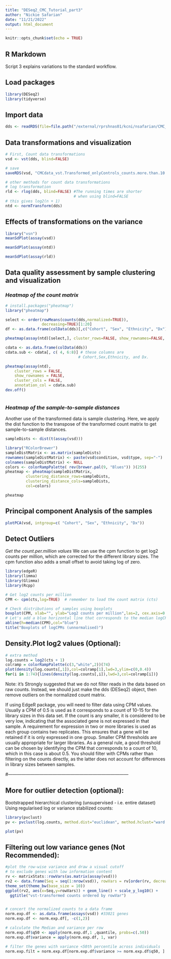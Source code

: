 ```yaml
---
title: "DESeq2_CMC_Tutorial_part3"
author: "Nickie Safarian"
date: "11/21/2022"
output: html_document
---
```


```r
knitr::opts_chunk$set(echo = TRUE)
```

## R Markdown

Script 3 explains variations to the standard workflow.


## Load packages

```r

library(DESeq2)
library(tidyverse)

```

## Import data

```r

dds <- readRDS(file=file.path("/external/rprshnas01/kcni/nsafarian/CMC_Data_Analysis/CommonMind.Data/DESeq2Object/dds_CMCdata_onlyControls.counts.more.than.10.Rds"))


```

## Data transformations and visualization

```r

# First, Count data transformations
vsd <- vst(dds, blind=FALSE) 

# save
saveRDS(vsd, "CMCdata_vst.Transformed_onlyControls_counts.more.than.10.Rds")

```

```r

# other methods for count data transformations
# log transformation
rld <- rlog(dds, blind=FALSE) #The running times are shorter 
                              # when using blind=FALSE
# this gives log2(n + 1)
ntd <- normTransform(dds)

```


## Effects of transformations on the variance

```r

library("vsn")
meanSdPlot(assay(vsd))

```

```r

meanSdPlot(assay(ntd))

```

```r

meanSdPlot(assay(rld))

```


## Data quality assessment by sample clustering and visualization
### *Heatmap of the count matrix*

```r

# install.packages("pheatmap")
library("pheatmap")

select <- order(rowMeans(counts(dds,normalized=TRUE)),
                decreasing=TRUE)[1:20]
df <- as.data.frame(colData(dds)[,c("Cohort", "Sex", "Ethnicity", "Dx")])

pheatmap(assay(ntd)[select,], cluster_rows=FALSE, show_rownames=FALSE, cluster_cols=FALSE, annotation_col=df)

cdata <- as.data.frame(colData(dds))
cdata.sub <- cdata[, c( 4, 6:8)] # these columns are 
                                # Cohort,Sex,Ethnicity, and Dx. 

pheatmap(assay(ntd),
    cluster_rows = FALSE,
    show_rownames = FALSE,
    cluster_cols = FALSE,
    annotation_col = cdata.sub)
dev.off()



```


### *Heatmap of the sample-to-sample distances*
Another use of the transformed data is sample clustering. Here, we apply the dist function to the transpose of the transformed count matrix to get sample-to-sample distances.

```r

sampleDists <- dist(t(assay(vsd)))

library("RColorBrewer")
sampleDistMatrix <- as.matrix(sampleDists)
rownames(sampleDistMatrix) <- paste(vsd$condition, vsd$type, sep="-")
colnames(sampleDistMatrix) <- NULL
colors <- colorRampPalette( rev(brewer.pal(9, "Blues")) )(255)
pheatmap <- pheatmap(sampleDistMatrix,
         clustering_distance_rows=sampleDists,
         clustering_distance_cols=sampleDists,
         col=colors)

pheatmap 

```


## Principal component Analysis of the samples

```r

plotPCA(vsd, intgroup=c( "Cohort", "Sex", "Ethnicity", "Dx"))

```


## Detect Outliers

*Get the count.per.million values*
We can use the cpm function to get log2 counts per million, which are corrected for the different library sizes. The cpm function also adds a small offset to avoid taking log of zero.

```r

library(edgeR)
library(limma)
library(Glimma)
library(Rcpp)

# Get log2 counts per million
CPM <- cpm(cts,log=TRUE)  # remember to load the count matrix (cts)

# Check distributions of samples using boxplots
boxplot(CPM, xlab="", ylab="Log2 counts per million",las=2, cex.axis=0.5)
# Let's add a blue horizontal line that corresponds to the median logCPM
abline(h=median(CPM),col="blue")
title("Boxplots of logCPMs (unnormalised)")

```

## Density.Plot log2 values (Optional):

```r

# extra method
log.counts = log2(cts + 1)
colramp = colorRampPalette(c(3,"white",2))(74)
plot(density(log.counts[,1]),col=colramp[1],lwd=3,ylim=c(0,0.4))
for(i in 1:74){lines(density(log.counts[,i]),lwd=3,col=colramp[i])}


```


Note: it's Strongly suggested that we do not filter reads in the data based on raw counts. Instead, we should just make the dds (DESeq2) object, then remove outliers on the normalized count matrix. 

If using EdgeR package, you will need to filter data using CPM values. Usually a CPM of 0.5 is used as it corresponds to a count of 10-15 for the library sizes in this data set. If the count is any smaller, it is considered to be very low, indicating that the associated gene is not expressed in that sample. A requirement for expression in two or more libraries is used as each group contains two replicates. This ensures that a gene will be retained if it is only expressed in one group. Smaller CPM thresholds are usually appropriate for larger libraries. As a general rule, a good threshold can be chosen by identifying the CPM that corresponds to a count of 10, which in this case is about 0.5. You should filter with CPMs rather than filtering on the counts directly, as the latter does not account for differences in library sizes between samples.

#---------------------------------------------------------------------------------

## More for outlier detection (optional):

Bootstrapped hierarchical clustering (unsupervised - i.e. entire dataset)
Using regularised log or variance stabilized counts:

```r

library(pvclust)
pv <- pvclust(log.counts, method.dist="euclidean", method.hclust="ward.D2", nboot=10)

plot(pv)

```


## Filtering out low variance genes (Not Recommended):

```r

#plot the row-wise variance and draw a visual cutoff 
# to exclude genes with low information content
rv <- matrixStats::rowVars(as.matrix(assay(vsd)))
rv2 <- data.frame(Seq = seq(1:nrow(vsd)), rowVars = rv[order(rv, decreasing = TRUE)])
theme_set(theme_bw(base_size = 10))
ggplot(rv2, aes(x=Seq,y=rowVars)) + geom_line() + scale_y_log10() +
  ggtitle("vst-transformed counts ordered by rowVar")


# concert the normalized counts to a data frame
norm.exp.df <- as.data.frame(assays(vsd)) #33021 genes
norm.exp.df <- norm.exp.df[, -c(1,2)]

# calculate the Median and variance per row
norm.exp.df$q50 <- apply(norm.exp.df,1 ,quantile, probs=c(.50))
norm.exp.df$variance = apply(norm.exp.df, 1, var)

# filter the genes with variance <50th percentile across individuals
norm.exp.filt = norm.exp.df[norm.exp.df$variance >= norm.exp.df$q50, ]

```






